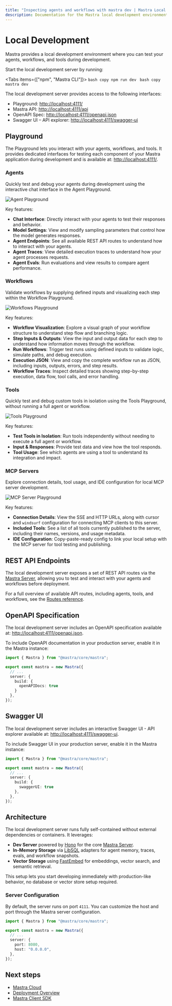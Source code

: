```yaml
---
title: "Inspecting agents and workflows with mastra dev | Mastra Local Dev Docs"
description: Documentation for the Mastra local development environment for Mastra applications.
---
```



# Local Development

Mastra provides a local development environment where you can test your agents, workflows, and tools during development.

Start the local development server by running:

<Tabs items={["npm", "Mastra CLI"]}>
  <Tab>
    ```bash copy
    npm run dev
    ```
  </Tab>
  <Tab>
    ```bash copy
    mastra dev
    ```
  </Tab>
</Tabs>

The local development server provides access to the following interfaces:

- Playground: [http://localhost:4111/](http://localhost:4111/)
- Mastra API: [http://localhost:4111/api](http://localhost:4111/api)
- OpenAPI Spec: [http://localhost:4111/openapi.json](http://localhost:4111/openapi.json)
- Swagger UI – API explorer: [http://localhost:4111/swagger-ui](http://localhost:4111/swagger-ui)

## Playground

The Playground lets you interact with your agents, workflows, and tools. It provides dedicated interfaces for testing each component of your Mastra application during development and is available at: [http://localhost:4111/](http://localhost:4111/).

### Agents

Quickly test and debug your agents during development using the interactive chat interface in the Agent Playground.

<Image src="/image/local-dev/local-dev-agents-playground.jpg" alt="Agent Playground" width={1512} height={945} />

Key features:

- **Chat Interface**: Directly interact with your agents to test their responses and behavior.
- **Model Settings**: View and modify sampling parameters that control how the model generates responses.
- **Agent Endpoints**: See all available REST API routes to understand how to interact with your agents.
- **Agent Traces**: View detailed execution traces to understand how your agent processes requests.
- **Agent Evals**: Run evaluations and view results to compare agent performance.

### Workflows

Validate workflows by supplying defined inputs and visualizing each step within the Workflow Playground.

<Image src="/image/local-dev/local-dev-workflow-playground.jpg" alt="Workflows Playground" width={1512} height={945} />

Key features:

- **Workflow Visualization**: Explore a visual graph of your workflow structure to understand step flow and branching logic.
- **Step Inputs & Outputs**: View the input and output data for each step to understand how information moves through the workflow.
- **Run Workflows**: Trigger test runs using defined inputs to validate logic, simulate paths, and debug execution.
- **Execution JSON**: View and copy the complete workflow run as JSON, including inputs, outputs, errors, and step results.
- **Workflow Traces**: Inspect detailed traces showing step-by-step execution, data flow, tool calls, and error handling.

### Tools

Quickly test and debug custom tools in isolation using the Tools Playground, without running a full agent or workflow.

<Image src="/image/local-dev/local-dev-tools-playground.jpg" alt="Tools Playground" width={1512} height={945} />

Key features:

- **Test Tools in Isolation**: Run tools independently without needing to execute a full agent or workflow.
- **Input & Responses**: Provide test data and view how the tool responds.
- **Tool Usage**: See which agents are using a tool to understand its integration and impact.

### MCP Servers

Explore connection details, tool usage, and IDE configuration for local MCP server development.

<Image src="/image/local-dev/local-dev-mcp-server-playground.jpg" alt="MCP Server Playground" width={1512} height={945} />

Key features:

- **Connection Details**: View the SSE and HTTP URLs, along with cursor and `windsurf` configuration for connecting MCP clients to this server.
- **Included Tools**: See a list of all tools currently published to the server, including their names, versions, and usage metadata.
- **IDE Configuration**: Copy-paste-ready config to link your local setup with the MCP server for tool testing and publishing.

## REST API Endpoints

The local development server exposes a set of REST API routes via the [Mastra Server](/docs/deployment/server), allowing you to test and interact with your agents and workflows before deployment.

For a full overview of available API routes, including agents, tools, and workflows, see the [Routes reference](/reference/cli/dev#routes).

## OpenAPI Specification

The local development server includes an OpenAPI specification available at: [http://localhost:4111/openapi.json](http://localhost:4111/openapi.json).

To include OpenAPI documentation in your production server, enable it in the Mastra instance:

```typescript {7} filename="src/mastra/index.ts" showLineNumbers copy
import { Mastra } from "@mastra/core/mastra";

export const mastra = new Mastra({
  // ...
  server: {
    build: {
      openAPIDocs: true
    }
  },
});
```

## Swagger UI

The local development server includes an interactive Swagger UI - API explorer available at: [http://localhost:4111/swagger-ui](http://localhost:4111/swagger-ui).

To include Swagger UI in your production server, enable it in the Mastra instance:

```typescript {7} filename="src/mastra/index.ts" showLineNumbers copy
import { Mastra } from "@mastra/core/mastra";

export const mastra = new Mastra({
  // ...
  server: {
    build: {
      swaggerUI: true
    },
  },
});
```

## Architecture

The local development server runs fully self-contained without external dependencies or containers. It leverages:

- **Dev Server** powered by [Hono](https://hono.dev) for the core [Mastra Server](/docs/deployment/server).
- **In-Memory Storage** via [LibSQL](https://libsql.org/) adapters for agent memory, traces, evals, and workflow snapshots.
- **Vector Storage** using [FastEmbed](https://github.com/qdrant/fastembed) for embeddings, vector search, and semantic retrieval.

This setup lets you start developing immediately with production-like behavior, no database or vector store setup required.

### Server Configuration

By default, the server runs on port `4111`. You can customize the host and port through the Mastra server configuration.

```typescript {6,7} filename="src/mastra/index.ts" showLineNumbers copy
import { Mastra } from "@mastra/core/mastra";

export const mastra = new Mastra({
  // ...
  server: {
    port: 8080,
    host: "0.0.0.0",
  },
});
```


## Next steps

- [Mastra Cloud](/docs/mastra-cloud/overview)
- [Deployment Overview](/docs/deployment/overview)
- [Mastra Client SDK](/docs/client-js/overview)
